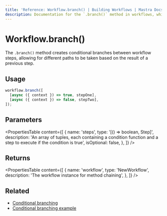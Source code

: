 ```yaml
---
title: 'Reference: Workflow.branch() | Building Workflows | Mastra Docs'
description: Documentation for the `.branch()` method in workflows, which creates conditional branches between steps.
---
```


# Workflow.branch()

The `.branch()` method creates conditional branches between workflow steps, allowing for different paths to be taken based on the result of a previous step.

## Usage

```typescript
workflow.branch([
  [async ({ context }) => true, stepOne],
  [async ({ context }) => false, stepTwo],
]);
```

## Parameters

<PropertiesTable
  content={[
    {
      name: 'steps',
      type: '[() => boolean, Step]',
      description:
        'An array of tuples, each containing a condition function and a step to execute if the condition is true',
      isOptional: false,
    },
  ]}
/>

## Returns

<PropertiesTable
  content={[
    {
      name: 'workflow',
      type: 'NewWorkflow',
      description: 'The workflow instance for method chaining',
    },
  ]}
/>

## Related

- [Conditional branching](../../docs/workflows/flow-control.mdx#conditional-branching)
- [Conditional branching example](../../examples/workflows/conditional-branching.mdx)
